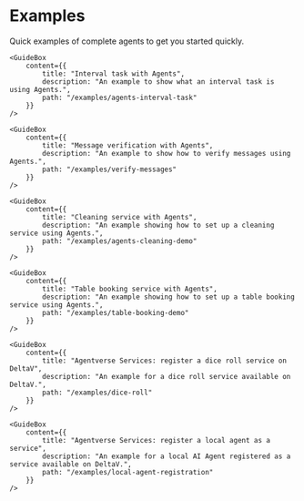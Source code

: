 # Examples

<div className="nx-text-fetch-content">
  Quick examples of complete agents to get you started quickly.
</div>



<Grid2>
        <GuideBox
        content={{
            title: "Simple communication between two agents",
            description: "An example for communication between two Agents.",
            path: "/examples/simple-agent-communication"
        }}
    />

    <GuideBox
        content={{
            title: "Interval task with Agents",
            description: "An example to show what an interval task is using Agents.",
            path: "/examples/agents-interval-task"
        }}
    />

</Grid2>
<Grid2>
    <GuideBox
        content={{
            title: "Sending tokens with Agents",
            description: "An example to show how to use Agents to make them send tokens.",
            path: "/examples/send-tokens-agents"
        }}
    />

    <GuideBox
        content={{
            title: "Message verification with Agents",
            description: "An example to show how to verify messages using Agents.",
            path: "/examples/verify-messages"
        }}
    />

</Grid2>
<Grid2>

    <GuideBox
        content={{
            title: "Cleaning service with Agents",
            description: "An example showing how to set up a cleaning service using Agents.",
            path: "/examples/agents-cleaning-demo"
        }}
    />

    <GuideBox
        content={{
            title: "Table booking service with Agents",
            description: "An example showing how to set up a table booking service using Agents.",
            path: "/examples/table-booking-demo"
        }}
    />

</Grid2>
<Grid2>
    <GuideBox
        content={{
            title: "Agentverse Services: register a coin toss service on DeltaV",
            description: "An example for a coin toss service available on DeltaV.",
            path: "/examples/coin-toss"
        }}
    />

    <GuideBox
        content={{
            title: "Agentverse Services: register a dice roll service on DeltaV",
            description: "An example for a dice roll service available on DeltaV.",
            path: "/examples/dice-roll"
        }}
    />


</Grid2>
<Grid2>

    <GuideBox
        content={{
            title: "Agentverse Services: register a local agent as a service",
            description: "An example for a local AI Agent registered as a service available on DeltaV.",
            path: "/examples/local-agent-registration"
        }}
    />

</Grid2>

<div className="nx-mb-8"></div>
